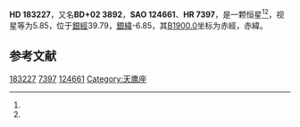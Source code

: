 {{Starbox begin
| name = HD 183227
}}
{{Starbox observe
| epoch = [[J2000.0|J2000.0]]
| constell = {{星座名待查}}<ref name=SIMBAD>{{cite web
 | url=http://simbad.u-strasbg.fr/simbad/sim-id?Ident=HR+7397
 | title =Pulsating variable Star
 | publisher=Centre de Données astronomiques de Strasbourg
 | work=SIMBAD
 | accessdate=2012-07-13}}</ref><ref name=DATA>{{cite web
 | url=http://vizier.u-strasbg.fr/viz-bin/VizieR-5?-out.add=.&-source=5050&-corr=PK=HR&-out.max=9999&HR=7397
 | title=VizieR Detailed Page
 | accessdate=2012-07-13
 | archive-date=2016-03-04
 | archive-url=https://web.archive.org/web/20160304221816/http://vizier.u-strasbg.fr/viz-bin/VizieR-5?-out.add=.&-source=5050&-corr=PK=HR&-out.max=9999&HR=7397
 | dead-url=no
 }}</ref>
| 星官 = 
| ra = {{RA|19|28|20.8}}<ref name=SIMBAD /><ref name=DATA />
| dec = {{DEC|+2|55|49}}<ref name=SIMBAD /><ref name=DATA />
| appmag_v = 5.85<ref name=SIMBAD /><ref name=DATA />
}}
{{Starbox character
| class = B6III<ref name=SIMBAD /><ref name=DATA />
| b-v = 0.01<ref name=SIMBAD /><ref name=DATA />
| u-b = -0.39<ref name=SIMBAD /><ref name=DATA />
| r-i = <ref name=SIMBAD /><ref name=DATA />
| variable = 
}}
{{Starbox astrometry
| radial_v = -0.39
| prop_mo_ra = -14
| parallax = 
| p_error = 
}}
{{Starbox catalog
| names =BD+02 3892，[[SAO星表|SAO]] 124661，[[HD星表|HD]] 183227，[[HR星表|HR]] 7397}}
{{Starbox reference |Simbad=HR+7397}}
{{Starbox end}}

'''HD 183227'''，又名'''BD+02 3892'''，'''SAO 124661'''、'''HR 7397'''，是一颗恒星<ref name=SIMBAD /><ref name=DATA />，视星等为5.85，位于[[銀道座標系|銀經]]39.79，[[銀道座標系|銀緯]]-6.85，其[[B1900.0|B1900.0]]坐标为赤經{{RA|19|23|19.5}}，赤緯{{DEC|+2|-6.85|36}}。

== 参考文献 ==
{{reflist}}

{{star-stub}}

[[Category:HD和HDE天體|183227]]
[[Category:HR天體|7397]]
[[Category:SAO天體|124661]]
[[Category:天鹰座|Category:天鹰座]]